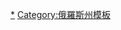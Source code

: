 {{Navbox
|name  = 特維爾州行政區劃
|title = [[特維爾州]]{{tsl|en|Administrative divisions of Tver Oblast|特维尔州行政区划|行政区划}}
|listclass=hlist
|above = 州府：[[特維爾]]
|imageleft = [[File:Coat of Arms of Tver oblast.svg|40px|Coat of arms of Tver Oblast]]
|image = [[File:Flag of Tver Oblast.svg|40px|Flag of Tver Oblast]]
|group1=区
|list1=
*[[安德烈亞波爾區]]
*[[別雷區]]
*[[別熱茨克區]]
*[[博洛戈耶區]]
*[[菲羅沃區]]
*[[加里宁区 (特维尔州)|加里宁区]]
*[[卡利亞津區]]
*[[卡申區]]
*[[克索瓦戈拉區]]
*[[基姆雷區]]
*[[科納科沃區]]
*[[紅霍爾姆區]]
*[[庫夫希諾沃區]]
*[[列斯諾耶區]]
*[[利霍斯拉夫爾區]]
*[[馬克薩季哈區]]
*[[莫洛科沃區]]
*[[涅利多沃區]]
*[[奧列尼諾區]]
*[[奧斯塔什科夫區]]
*[[佩諾區]]
*[[拉梅什基區]]
*[[勒熱夫區]]
*[[桑多沃區]]
*[[謝利扎羅沃區]]
*[[松科沃區]]
*[[斯皮羅沃區]]
*[[斯塔里察區]]
*[[托羅佩茨區]]
*[[托尔若克区]]
*[[烏多姆利亞區]]
*[[韋西耶貢斯克區]]
*[[上沃洛喬克區]]
*[[西德維納區]]
*[[扎爾科夫斯基區]]
*[[祖布佐夫區]]
|group2=封闭城镇
|list2=
*{{tsl|en|Ozyorny, Tver Oblast|奥焦尔内 (特维尔州)|奥焦尔内}}
*{{tsl|en|Solnechny, Tver Oblast|索尔涅奇内 (特维尔州)|索尔涅奇内}}
|group3=市
|list3=
*[[安德烈亞波爾]]
*[[別熱茨克]]
*[[別雷]]
*[[博洛戈耶]]
*[[卡利亞津]]
*[[卡申 (特維爾州)|卡申]]
*[[基姆雷]]
*[[科納科沃]]
*[[紅霍爾姆]]
*[[庫夫希諾沃]]
*[[利霍斯拉夫爾]]
*[[涅利多沃]]
*[[奧斯塔什科夫]]
*[[勒熱夫]]
*[[斯塔里察]]
*[[托羅佩茨]]
*[[托爾若克]]
*[[特维尔]]
*[[烏多姆利亞]]
*[[韋西耶貢斯克]]
*[[上沃洛喬克]]
*[[西德維納]]
*[[祖布佐夫]]
|group4=[[市級鎮]]
|list4=
*{{tsl|en|Bely Gorodok|白戈罗多克}}
*{{tsl|en|Firovo|菲罗沃}}
*{{tsl|en|Izoplit|伊佐普利特}}
*{{tsl|en|Kalashnikovo, Tver Oblast|卡拉什尼科沃 (特维尔州)|卡拉什尼科沃}}
*{{tsl|en|Kesova Gora|克索瓦戈拉}}
*{{tsl|en|Kozlovo, Konakovsky District, Tver Oblast|科兹洛沃 (科纳科沃区)|科兹洛沃}}
*{{tsl|en|Krasnomaysky, Tver Oblast|红五月镇 (特维尔州)|红五月镇}}
*{{tsl|en|Kuzhenkino (urban-type settlement)|库任基诺 (市级镇)|库任基诺}}
*{{tsl|en|Maksatikha|马克萨季哈}}
*{{tsl|en|Molokovo, Molokovsky District, Tver Oblast|莫洛科沃 (莫洛科沃区)|莫洛科沃}}
*{{tsl|en|Novozavidovsky|新扎维多夫斯基}}
*{{tsl|en|Olenino, Tver Oblast|奥列尼诺 (特维尔州)|奥列尼诺}}
*{{tsl|en|Orsha (urban-type settlement), Tver Oblast|奥尔沙 (市级镇)|奥尔沙}}
*{{tsl|en|Peno, Russia|佩诺 (俄罗斯)|佩诺}}
*{{tsl|en|Radchenko (urban-type settlement)|拉琴科 (市级镇)|拉琴科}}
*{{tsl|en|Rameshki, Rameshkovsky District, Tver Oblast|拉梅什基 (拉梅什基区)|拉梅什基}}
*{{tsl|en|Redkino, Konakovsky District, Tver Oblast|列德基诺 (科纳科沃区)|列德基诺}}
*{{tsl|en|Sandovo|桑多沃}}
*{{tsl|en|Selizharovo|谢利扎罗沃}}
*{{tsl|en|Sonkovo|松科沃}}
*{{tsl|en|Spirovo, Spirovsky District, Tver Oblast|斯皮罗沃 (斯皮罗沃区)|斯皮罗沃}}
*{{tsl|en|Staraya Toropa|旧托罗帕}}
*{{tsl|en|Sukhoverkovo|苏霍韦尔科沃}}
*{{tsl|en|Vasilyevsky Mokh|瓦西里耶夫斯基莫赫}}
*{{tsl|en|Velikooktyabrsky|伟大十月镇}}
*{{tsl|en|Zharkovsky (urban-type settlement)|扎尔科夫斯基}}
}}<noinclude>
[[Category:特維爾州城市|*]][[Category:俄羅斯州模板]]
</noinclude>